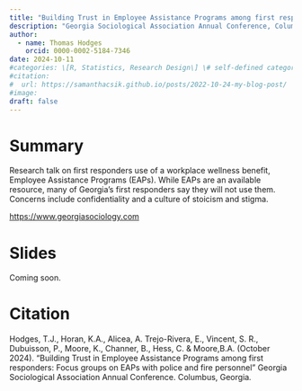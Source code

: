 ```yaml
---
title: "Building Trust in Employee Assistance Programs among first responders: Focus groups on EAPs with police and fire personnel"
description: "Georgia Sociological Association Annual Conference, Columbus"
author:
  - name: Thomas Hodges
    orcid: 0000-0002-5184-7346
date: 2024-10-11
#categories: \[R, Statistics, Research Design\] \# self-defined categories
#citation: 
#  url: https://samanthacsik.github.io/posts/2022-10-24-my-blog-post/ 
#image: 
draft: false
---
```


# Summary

Research talk on first responders use of a workplace wellness benefit, Employee Assistance Programs (EAPs). While EAPs are an available resource, many of Georgia's first responders say they will not use them. Concerns include confidentiality and a culture of stoicism and stigma.

<https://www.georgiasociology.com>

# Slides

Coming soon.

# Citation

Hodges, T.J., Horan, K.A., Alicea, A. Trejo-Rivera, E., Vincent, S. R., Dubuisson, P., Moore, K., Channer, B., Hess, C. & Moore,B.A. (October 2024). “Building Trust in Employee Assistance Programs among first responders: Focus groups on EAPs with police and fire personnel” Georgia Sociological Association Annual Conference. Columbus, Georgia*.*
